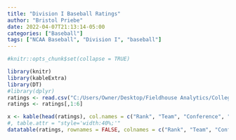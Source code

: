 ```yaml
---
title: "Division I Baseball Ratings"
author: "Bristol Priebe"
date: 2022-04-07T21:13:14-05:00
categories: ["Baseball"]
tags: ["NCAA Baseball", "Division I", "baseball"]
---
```


```r
#knitr::opts_chunk$set(collapse = TRUE)
```

```r
library(knitr)
library(kableExtra)
library(DT)
#library(dplyr)
ratings <- read.csv("C:/Users/Owner/Desktop/Fieldhouse Analytics/College Baseball/2022 Current Ratings - D-I.csv")
ratings <- ratings[,1:6]

x <- kable(head(ratings), col.names = c("Rank", "Team", "Conference", "Rating", "Won", "Lost"), align = "clcccc", digits = 2, row.names = FALSE) %>% kable_styling(bootstrap_options = c("striped", "condensed"), fixed_thead = T)
#, table.attr = "style='width:40%;'"
datatable(ratings, rownames = FALSE, colnames = c("Rank", "Team", "Conference", "Rating", "Won", "Lost"), class = "cell-border stripe", options = list(columnDefs = list(list(className = "dt-center", targets = c(0,2:5))), pageLength = 301)) %>% formatRound("CurrentRating", digits = 2)
```

